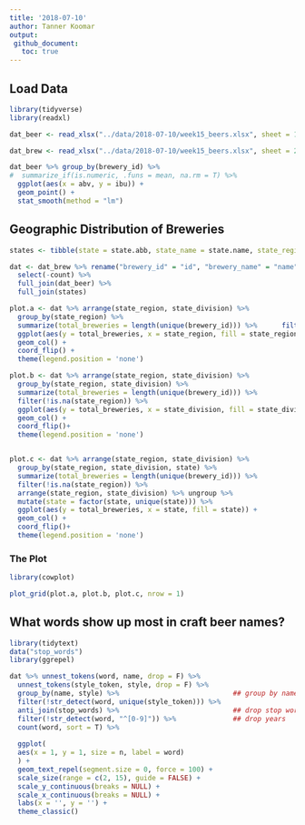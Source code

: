 ```yaml
---
title: '2018-07-10'
author: Tanner Koomar
output: 
 github_document:
   toc: true
---
```


## Load Data

```r
library(tidyverse)
library(readxl)

dat_beer <- read_xlsx("../data/2018-07-10/week15_beers.xlsx", sheet = 1)

dat_brew <- read_xlsx("../data/2018-07-10/week15_beers.xlsx", sheet = 2)
```

```r
dat_beer %>% group_by(brewery_id) %>% 
#  summarize_if(is.numeric, .funs = mean, na.rm = T) %>%
  ggplot(aes(x = abv, y = ibu)) + 
  geom_point() + 
  stat_smooth(method = "lm") 
```

## Geographic Distribution of Breweries

```r
states <- tibble(state = state.abb, state_name = state.name, state_region = state.region, state_division = state.division)
```

```r
dat <- dat_brew %>% rename("brewery_id" = "id", "brewery_name" = "name") %>%
  select(-count) %>%
  full_join(dat_beer) %>%
  full_join(states) 
```

```r
plot.a <- dat %>% arrange(state_region, state_division) %>%
  group_by(state_region) %>% 
  summarize(total_breweries = length(unique(brewery_id))) %>%      filter(!is.na(state_region)) %>%
  ggplot(aes(y = total_breweries, x = state_region, fill = state_region)) + 
  geom_col() + 
  coord_flip() + 
  theme(legend.position = 'none')

plot.b <- dat %>% arrange(state_region, state_division) %>%
  group_by(state_region, state_division) %>% 
  summarize(total_breweries = length(unique(brewery_id))) %>%
  filter(!is.na(state_region)) %>%
  ggplot(aes(y = total_breweries, x = state_division, fill = state_division)) +
  geom_col() + 
  coord_flip()+ 
  theme(legend.position = 'none')


plot.c <- dat %>% arrange(state_region, state_division) %>%
  group_by(state_region, state_division, state) %>% 
  summarize(total_breweries = length(unique(brewery_id))) %>%
  filter(!is.na(state_region)) %>%
  arrange(state_region, state_division) %>% ungroup %>%
  mutate(state = factor(state, unique(state))) %>%
  ggplot(aes(y = total_breweries, x = state, fill = state)) +
  geom_col() + 
  coord_flip()+ 
  theme(legend.position = 'none')

```

### The Plot

```r
library(cowplot)

plot_grid(plot.a, plot.b, plot.c, nrow = 1)
```

## What words show up most in craft beer names?


```r
library(tidytext)
data("stop_words")
library(ggrepel)

dat %>% unnest_tokens(word, name, drop = F) %>% 
  unnest_tokens(style_token, style, drop = F) %>%
  group_by(name, style) %>%                            ## group by name, so we're only dropping terms in that beer's style
  filter(!str_detect(word, unique(style_token))) %>%
  anti_join(stop_words) %>%                            ## drop stop words  
  filter(!str_detect(word, "^[0-9]")) %>%              ## drop years
  count(word, sort = T) %>%
  
  ggplot(
  aes(x = 1, y = 1, size = n, label = word)
  ) +
  geom_text_repel(segment.size = 0, force = 100) +
  scale_size(range = c(2, 15), guide = FALSE) +
  scale_y_continuous(breaks = NULL) +
  scale_x_continuous(breaks = NULL) +
  labs(x = '', y = '') +
  theme_classic()
```

